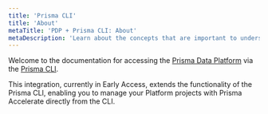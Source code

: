 ```yaml
---
title: 'Prisma CLI'
title: 'About'
metaTitle: 'PDP + Prisma CLI: About'
metaDescription: 'Learn about the concepts that are important to understand when using Pulse.'
---
```


<TopBlock>

Welcome to the documentation for accessing the [Prisma Data Platform](https://console.prisma.io/) via the [Prisma CLI](https://www.prisma.io/docs/concepts/components/prisma-cli).

This integration, currently in Early Access, extends the functionality of the Prisma CLI, enabling you to manage your Platform projects with Prisma Accelerate directly from the CLI.

<Subsections depth="3" />

</TopBlock>
